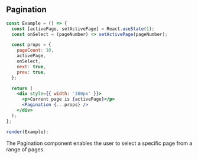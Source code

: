 
## Pagination

```jsx live={true}
const Example = () => {
  const [activePage, setActivePage] = React.useState(1);
  const onSelect = (pageNumber) => setActivePage(pageNumber);

  const props = {
    pageCount: 10,
    activePage,
    onSelect,
    next: true,
    prev: true,
  };

  return (
    <div style={{ width: '300px' }}>
      <p>Current page is {activePage}</p>
      <Pagination {...props} />
    </div>
  );
};

render(Example);
```

<DesignNotes>
  <div>
    <p>The Pagination component enables the user to select a specific page from a range of pages.</p>
  </div>
</DesignNotes>
<Props componentName="Pagination" />

